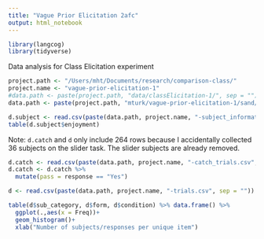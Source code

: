 ```yaml
---
title: "Vague Prior Elicitation 2afc"
output: html_notebook
---
```


```r
library(langcog)
library(tidyverse)
```

Data analysis for Class Elicitation experiment

```r
project.path <- "/Users/mht/Documents/research/comparison-class/"
project.name <- "vague-prior-elicitation-1"
#data.path <- paste(project.path, "data/classElicitation-1/", sep = "")
data.path <- paste(project.path, "mturk/vague-prior-elicitation-1/sand/", sep = "")
```

```r
d.subject <- read.csv(paste(data.path, project.name, "-subject_information.csv", sep = ""))
table(d.subject$enjoyment)
```

Note: `d.catch` and `d` only include 264 rows because I accidentally collected 36 subjects on the slider task. 
The slider subjects are already removed.

```r
d.catch <- read.csv(paste(data.path, project.name, "-catch_trials.csv", sep = ""))
d.catch <- d.catch %>% 
  mutate(pass = response == "Yes")
```


```r
d <- read.csv(paste(data.path, project.name, "-trials.csv", sep = ""))
```

```r
table(d$sub_category, d$form, d$condition) %>% data.frame() %>% 
  ggplot(.,aes(x = Freq))+
  geom_histogram()+
  xlab("Number of subjects/responses per unique item")
```